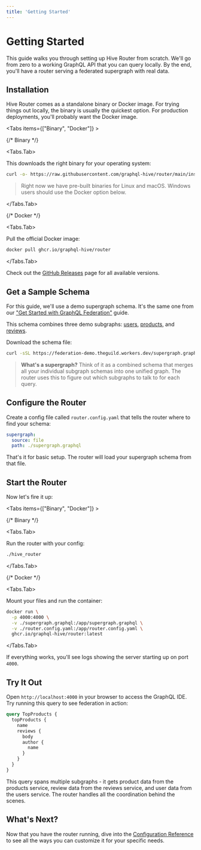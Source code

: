 ```yaml
---
title: 'Getting Started'
---
```



# Getting Started

This guide walks you through setting up Hive Router from scratch. We'll go from zero to a working
GraphQL API that you can query locally. By the end, you'll have a router serving a federated
supergraph with real data.

## Installation

Hive Router comes as a standalone binary or Docker image. For trying things out locally, the binary
is usually the quickest option. For production deployments, you'll probably want the Docker image.

<Tabs items={["Binary", "Docker"]} >

{/* Binary */}

<Tabs.Tab>

This downloads the right binary for your operating system:

```sh
curl -o- https://raw.githubusercontent.com/graphql-hive/router/main/install.sh | sh
```

> Right now we have pre-built binaries for Linux and macOS. Windows users should use the Docker
> option below.

</Tabs.Tab>

{/* Docker */}

<Tabs.Tab>

Pull the official Docker image:

```sh
docker pull ghcr.io/graphql-hive/router
```

</Tabs.Tab>

</Tabs>

Check out the [GitHub Releases](https://github.com/graphql-hive/router/releases) page for all
available versions.

## Get a Sample Schema

For this guide, we'll use a demo supergraph schema. It's the same one from our
["Get Started with GraphQL Federation"](../schema-registry/get-started/apollo-federation#prerequisites)
guide.

This schema combines three demo subgraphs:
[users](https://federation-demo.theguild.workers.dev/users),
[products](https://federation-demo.theguild.workers.dev/products), and
[reviews](https://federation-demo.theguild.workers.dev/reviews).

Download the schema file:

```sh
curl -sSL https://federation-demo.theguild.workers.dev/supergraph.graphql > supergraph.graphql
```

> **What's a supergraph?** Think of it as a combined schema that merges all your individual subgraph
> schemas into one unified graph. The router uses this to figure out which subgraphs to talk to for
> each query.

## Configure the Router

Create a config file called `router.config.yaml` that tells the router where to find your schema:

```yaml filename="router.config.yaml"
supergraph:
  source: file
  path: ./supergraph.graphql
```

That's it for basic setup. The router will load your supergraph schema from that file.

## Start the Router

Now let's fire it up:

<Tabs items={["Binary", "Docker"]} >

{/* Binary */}

<Tabs.Tab>

Run the router with your config:

```sh
./hive_router
```

</Tabs.Tab>

{/* Docker */}

<Tabs.Tab>

Mount your files and run the container:

```bash
docker run \
  -p 4000:4000 \
  -v ./supergraph.graphql:/app/supergraph.graphql \
  -v ./router.config.yaml:/app/router.config.yaml \
  ghcr.io/graphql-hive/router:latest
```

</Tabs.Tab>

</Tabs>

If everything works, you'll see logs showing the server starting up on port `4000`.

## Try It Out

Open `http://localhost:4000` in your browser to access the GraphQL IDE. Try running this query to
see federation in action:

```graphql
query TopProducts {
  topProducts {
    name
    reviews {
      body
      author {
        name
      }
    }
  }
}
```

This query spans multiple subgraphs - it gets product data from the products service, review data
from the reviews service, and user data from the users service. The router handles all the
coordination behind the scenes.

## What's Next?

Now that you have the router running, dive into the [Configuration Reference](./configuration) to
see all the ways you can customize it for your specific needs.
